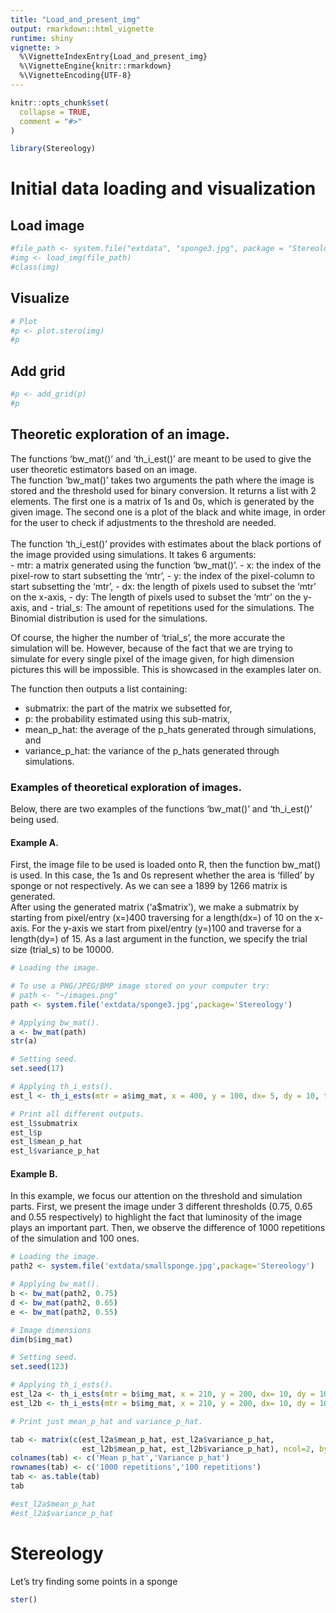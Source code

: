 ```yaml
---
title: "Load_and_present_img"
output: rmarkdown::html_vignette
runtime: shiny
vignette: >
  %\VignetteIndexEntry{Load_and_present_img}
  %\VignetteEngine{knitr::rmarkdown}
  %\VignetteEncoding{UTF-8}
---
```


```r
knitr::opts_chunk$set(
  collapse = TRUE,
  comment = "#>"
)
```

```r
library(Stereology)
```

# Initial data loading and visualization

## Load image
```r
#file_path <- system.file("extdata", "sponge3.jpg", package = "Stereology")
#img <- load_img(file_path)
#class(img)
```
## Visualize
```r
# Plot
#p <- plot.stero(img)
#p
```

## Add grid
```r
#p <- add_grid(p)
#p
```
## Theoretic exploration of an image.

The functions 'bw_mat()' and 'th_i_est()' are meant to be used to give the user theoretic estimators based on an image.  <br/>
The function 'bw_mat()' takes two arguments the path where the image is stored and the threshold used for binary conversion. It returns a list with 2 elements. The first one is a matrix of 1s and 0s, which is generated by the given image. The second one is a plot of the black and white image, in order for the user to check if adjustments to the threshold are needed.   <br/>
  <br/>
The function 'th_i_est()' provides with estimates about the black portions of the image provided using simulations. It takes 6 arguments:  <br/>
- mtr: a matrix generated using the function 'bw_mat()'.
- x: the index of the pixel-row to start subsetting the 'mtr',
- y: the index of the pixel-column to start subsetting the 'mtr',
- dx: the length of pixels used to subset the 'mtr' on the x-axis,
- dy: The length of pixels used to subset the 'mtr' on the y-axis, and
- trial_s: The amount of repetitions used for the simulations. The Binomial distribution is used for the simulations. <br/>

Of course, the higher the number of 'trial_s', the more accurate the simulation will be. However, because of the fact that we are trying to simulate for every single pixel of the image given, for high dimension pictures this will be impossible. This is showcased in the examples later on.

The function then outputs a list containing: <br/>

- submatrix: the part of the matrix we subsetted for,
- p: the probability estimated using this sub-matrix,
- mean_p_hat: the average of the p_hats generated through simulations, and
- variance_p_hat: the variance of the p_hats generated through simulations.

### Examples of theoretical exploration of images.

Below, there are two examples of the functions 'bw_mat()' and 'th_i_est()' being used. <br/>

#### Example A.

First, the image file to be used is loaded onto R, then the function bw_mat() is used. In this case, the  1s and 0s represent whether the area is 'filled' by sponge or not respectively.  As we can see a 1899 by 1266 matrix is generated. <br/>
After using the generated matrix ('a$matrix'), we make a submatrix by starting from pixel/entry (x=)400 traversing for a length(dx=) of 10 on the x-axis. For the y-axis we start from pixel/entry (y=)100 and traverse for a length(dy=) of 15. As a last argument in the function, we specify the trial size (trial_s) to be 10000. 

```r
# Loading the image.

# To use a PNG/JPEG/BMP image stored on your computer try:
# path <- "~/images.png"
path <- system.file('extdata/sponge3.jpg',package='Stereology')

# Applying bw_mat().
a <- bw_mat(path)
str(a)

# Setting seed.
set.seed(17)

# Applying th_i_ests().
est_l <- th_i_ests(mtr = a$img_mat, x = 400, y = 100, dx= 5, dy = 10, trial_s = 100)

# Print all different outputs.
est_l$submatrix
est_l$p
est_l$mean_p_hat
est_l$variance_p_hat
```

#### Example B.

In this example, we focus our attention on the threshold and simulation parts.
First, we present the image under 3 different thresholds (0.75, 0.65 and 0.55 respectively) to highlight the fact that luminosity of the image plays an important part.
Then, we observe the difference of 1000 repetitions of the simulation and 100 ones.

```r
# Loading the image.
path2 <- system.file('extdata/smallsponge.jpg',package='Stereology')

# Applying bw_mat().
b <- bw_mat(path2, 0.75)
d <- bw_mat(path2, 0.65)
e <- bw_mat(path2, 0.55)

# Image dimensions
dim(b$img_mat)

# Setting seed.
set.seed(123)

# Applying th_i_ests().
est_l2a <- th_i_ests(mtr = b$img_mat, x = 210, y = 200, dx= 10, dy = 10, trial_s = 1000)
est_l2b <- th_i_ests(mtr = b$img_mat, x = 210, y = 200, dx= 10, dy = 10, trial_s = 100)

# Print just mean_p_hat and variance_p_hat.

tab <- matrix(c(est_l2a$mean_p_hat, est_l2a$variance_p_hat, 
                est_l2b$mean_p_hat, est_l2b$variance_p_hat), ncol=2, byrow=TRUE)
colnames(tab) <- c('Mean p_hat','Variance p_hat')
rownames(tab) <- c('1000 repetitions','100 repetitions')
tab <- as.table(tab)
tab

#est_l2a$mean_p_hat
#est_l2a$variance_p_hat
```


# Stereology

Let's try finding some points in a sponge
```r
ster()
```





